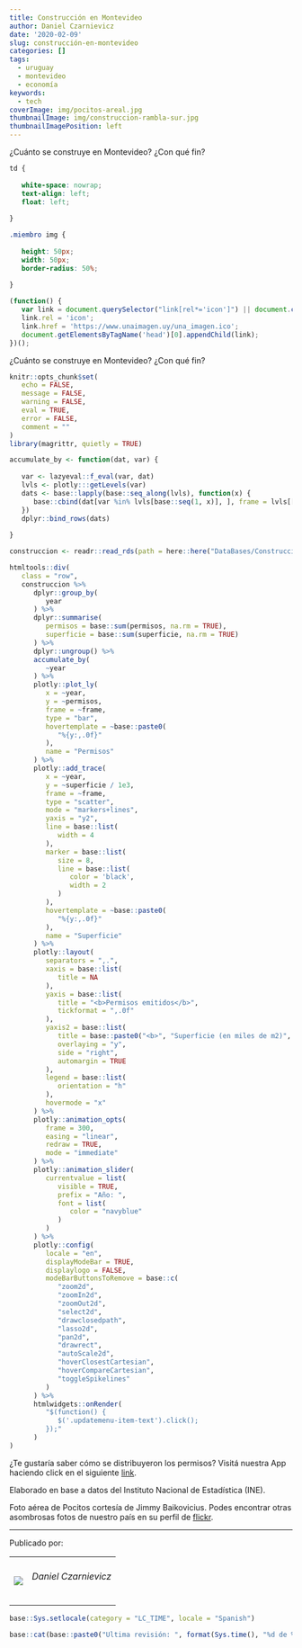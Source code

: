 ```yaml
---
title: Construcción en Montevideo
author: Daniel Czarnievicz
date: '2020-02-09'
slug: construcción-en-montevideo
categories: []
tags:
  - uruguay
  - montevideo
  - economía
keywords:
  - tech
coverImage: img/pocitos-areal.jpg
thumbnailImage: img/construccion-rambla-sur.jpg
thumbnailImagePosition: left
---
```


¿Cuánto se construye en Montevideo? ¿Con qué fin?

<!--more-->

<link rel="icon" href="http://www.unaimagen.uy/una_imagen.svg"/>

```css
td {
   
   white-space: nowrap;
   text-align: left;
   float: left;
   
}

.miembro img {
   
   height: 50px;
   width: 50px;
   border-radius: 50%;
   
}
```

```js
(function() {
   var link = document.querySelector("link[rel*='icon']") || document.createElement('link');
   link.rel = 'icon';
   link.href = 'https://www.unaimagen.uy/una_imagen.ico';
   document.getElementsByTagName('head')[0].appendChild(link);
})();
```

¿Cuánto se construye en Montevideo? ¿Con qué fin?

```r
knitr::opts_chunk$set(
   echo = FALSE,
   message = FALSE,
   warning = FALSE,
   eval = TRUE,
   error = FALSE,
   comment = ""
)
library(magrittr, quietly = TRUE)
```

```r
accumulate_by <- function(dat, var) {
   
   var <- lazyeval::f_eval(var, dat)
   lvls <- plotly:::getLevels(var)
   dats <- base::lapply(base::seq_along(lvls), function(x) {
      base::cbind(dat[var %in% lvls[base::seq(1, x)], ], frame = lvls[[x]])
   })
   dplyr::bind_rows(dats)
   
}
```

```r
construccion <- readr::read_rds(path = here::here("DataBases/Construcción/construccion.rds"))
```

```r
htmltools::div(
   class = "row",
   construccion %>% 
      dplyr::group_by(
         year
      ) %>% 
      dplyr::summarise(
         permisos = base::sum(permisos, na.rm = TRUE),
         superficie = base::sum(superficie, na.rm = TRUE)
      ) %>% 
      dplyr::ungroup() %>% 
      accumulate_by(
         ~year
      ) %>% 
      plotly::plot_ly(
         x = ~year,
         y = ~permisos,
         frame = ~frame,
         type = "bar",
         hovertemplate = ~base::paste0(
            "%{y:,.0f}"
         ),
         name = "Permisos"
      ) %>% 
      plotly::add_trace(
         x = ~year,
         y = ~superficie / 1e3,
         frame = ~frame,
         type = "scatter",
         mode = "markers+lines",
         yaxis = "y2",
         line = base::list(
            width = 4
         ),
         marker = base::list(
            size = 8,
            line = base::list(
               color = 'black',
               width = 2
            )
         ),
         hovertemplate = ~base::paste0(
            "%{y:,.0f}"
         ),
         name = "Superficie"
      ) %>% 
      plotly::layout(
         separators = ",.",
         xaxis = base::list(
            title = NA
         ),
         yaxis = base::list(
            title = "<b>Permisos emitidos</b>",
            tickformat = ",.0f"
         ),
         yaxis2 = base::list(
            title = base::paste0("<b>", "Superficie (en miles de m2)", "</b>"),
            overlaying = "y",
            side = "right",
            automargin = TRUE
         ),
         legend = base::list(
            orientation = "h"
         ),
         hovermode = "x"
      ) %>% 
      plotly::animation_opts(
         frame = 300,
         easing = "linear",
         redraw = TRUE,
         mode = "immediate"
      ) %>% 
      plotly::animation_slider(
         currentvalue = list(
            visible = TRUE,
            prefix = "Año: ",
            font = list(
               color = "navyblue"
            )
         )
      ) %>% 
      plotly::config(
         locale = "en",
         displayModeBar = TRUE,
         displaylogo = FALSE,
         modeBarButtonsToRemove = base::c(
            "zoom2d",
            "zoomIn2d",
            "zoomOut2d",
            "select2d",
            "drawclosedpath",
            "lasso2d",
            "pan2d",
            "drawrect",
            "autoScale2d",
            "hoverClosestCartesian",
            "hoverCompareCartesian",
            "toggleSpikelines"
         )
      ) %>%
      htmlwidgets::onRender(
         "$(function() {
            $('.updatemenu-item-text').click();
         });"
      )
)
```

¿Te gustaría saber cómo se distribuyeron los permisos? Visitá nuestra App haciendo click en el siguiente [link](https://daczarne.shinyapps.io/DashConstruccion/).

Elaborado en base a datos del Instituto Nacional de Estadística (INE).

Foto aérea de Pocitos cortesía de Jimmy Baikovicius. Podes encontrar otras asombrosas fotos de nuestro país en su perfil de [flickr](https://www.flickr.com/photos/jikatu/).

***

Publicado por:

<table>
   <tr>
      <td class="miembro"><img src="/img/DanielCzarnievicz.jpg"/></td>
      <td class="miembro"><h6>Daniel Czarnievicz</h6></td>
   </tr>
<table>

```r
base::Sys.setlocale(category = "LC_TIME", locale = "Spanish")
```

```r
base::cat(base::paste0("Ultima revisión: ", format(Sys.time(), "%d de %B de %Y")))
```
